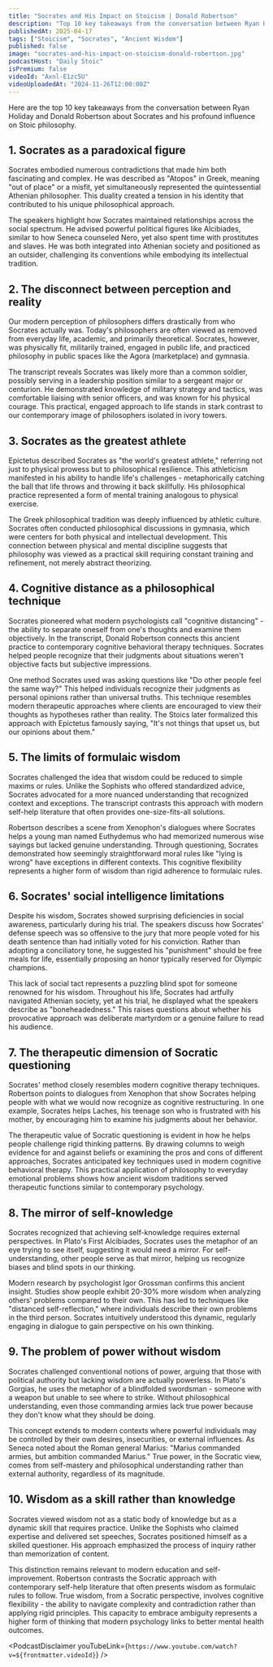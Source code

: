 ```yaml
---
title: "Socrates and His Impact on Stoicism | Donald Robertson"
description: "Top 10 key takeaways from the conversation between Ryan Holiday and Donald Robertson about Socrates and his profound influence on Stoic philosophy."
publishedAt: 2025-04-17
tags: ["Stoicism", "Socrates", "Ancient Wisdom"]
published: false
image: "socrates-and-his-impact-on-stoicism-donald-robertson.jpg"
podcastHost: "Daily Stoic"
isPremium: false
videoId: "Axnl-E1zc5U"
videoUploadedAt: "2024-11-26T12:00:00Z"
---
```



<PodcastSummaryPageLayout frontmatter={frontmatter}>
Here are the top 10 key takeaways from the conversation between Ryan Holiday and Donald Robertson about Socrates and his profound influence on Stoic philosophy.

## 1. Socrates as a paradoxical figure

Socrates embodied numerous contradictions that made him both fascinating and complex. He was described as "Atopos" in Greek, meaning "out of place" or a misfit, yet simultaneously represented the quintessential Athenian philosopher. This duality created a tension in his identity that contributed to his unique philosophical approach.

The speakers highlight how Socrates maintained relationships across the social spectrum. He advised powerful political figures like Alcibiades, similar to how Seneca counseled Nero, yet also spent time with prostitutes and slaves. He was both integrated into Athenian society and positioned as an outsider, challenging its conventions while embodying its intellectual tradition.

## 2. The disconnect between perception and reality

Our modern perception of philosophers differs drastically from who Socrates actually was. Today's philosophers are often viewed as removed from everyday life, academic, and primarily theoretical. Socrates, however, was physically fit, militarily trained, engaged in public life, and practiced philosophy in public spaces like the Agora (marketplace) and gymnasia.

The transcript reveals Socrates was likely more than a common soldier, possibly serving in a leadership position similar to a sergeant major or centurion. He demonstrated knowledge of military strategy and tactics, was comfortable liaising with senior officers, and was known for his physical courage. This practical, engaged approach to life stands in stark contrast to our contemporary image of philosophers isolated in ivory towers.

## 3. Socrates as the greatest athlete

Epictetus described Socrates as "the world's greatest athlete," referring not just to physical prowess but to philosophical resilience. This athleticism manifested in his ability to handle life's challenges - metaphorically catching the ball that life throws and throwing it back skillfully. His philosophical practice represented a form of mental training analogous to physical exercise.

The Greek philosophical tradition was deeply influenced by athletic culture. Socrates often conducted philosophical discussions in gymnasia, which were centers for both physical and intellectual development. This connection between physical and mental discipline suggests that philosophy was viewed as a practical skill requiring constant training and refinement, not merely abstract theorizing.

## 4. Cognitive distance as a philosophical technique

Socrates pioneered what modern psychologists call "cognitive distancing" - the ability to separate oneself from one's thoughts and examine them objectively. In the transcript, Donald Robertson connects this ancient practice to contemporary cognitive behavioral therapy techniques. Socrates helped people recognize that their judgments about situations weren't objective facts but subjective impressions.

One method Socrates used was asking questions like "Do other people feel the same way?" This helped individuals recognize their judgments as personal opinions rather than universal truths. This technique resembles modern therapeutic approaches where clients are encouraged to view their thoughts as hypotheses rather than reality. The Stoics later formalized this approach with Epictetus famously saying, "It's not things that upset us, but our opinions about them."

## 5. The limits of formulaic wisdom

Socrates challenged the idea that wisdom could be reduced to simple maxims or rules. Unlike the Sophists who offered standardized advice, Socrates advocated for a more nuanced understanding that recognized context and exceptions. The transcript contrasts this approach with modern self-help literature that often provides one-size-fits-all solutions.

Robertson describes a scene from Xenophon's dialogues where Socrates helps a young man named Euthydemus who had memorized numerous wise sayings but lacked genuine understanding. Through questioning, Socrates demonstrated how seemingly straightforward moral rules like "lying is wrong" have exceptions in different contexts. This cognitive flexibility represents a higher form of wisdom than rigid adherence to formulaic rules.

## 6. Socrates' social intelligence limitations

Despite his wisdom, Socrates showed surprising deficiencies in social awareness, particularly during his trial. The speakers discuss how Socrates' defense speech was so offensive to the jury that more people voted for his death sentence than had initially voted for his conviction. Rather than adopting a conciliatory tone, he suggested his "punishment" should be free meals for life, essentially proposing an honor typically reserved for Olympic champions.

This lack of social tact represents a puzzling blind spot for someone renowned for his wisdom. Throughout his life, Socrates had artfully navigated Athenian society, yet at his trial, he displayed what the speakers describe as "boneheadedness." This raises questions about whether his provocative approach was deliberate martyrdom or a genuine failure to read his audience.

## 7. The therapeutic dimension of Socratic questioning

Socrates' method closely resembles modern cognitive therapy techniques. Robertson points to dialogues from Xenophon that show Socrates helping people with what we would now recognize as cognitive restructuring. In one example, Socrates helps Laches, his teenage son who is frustrated with his mother, by encouraging him to examine his judgments about her behavior.

The therapeutic value of Socratic questioning is evident in how he helps people challenge rigid thinking patterns. By drawing columns to weigh evidence for and against beliefs or examining the pros and cons of different approaches, Socrates anticipated key techniques used in modern cognitive behavioral therapy. This practical application of philosophy to everyday emotional problems shows how ancient wisdom traditions served therapeutic functions similar to contemporary psychology.

## 8. The mirror of self-knowledge

Socrates recognized that achieving self-knowledge requires external perspectives. In Plato's First Alcibiades, Socrates uses the metaphor of an eye trying to see itself, suggesting it would need a mirror. For self-understanding, other people serve as that mirror, helping us recognize biases and blind spots in our thinking.

Modern research by psychologist Igor Grossman confirms this ancient insight. Studies show people exhibit 20-30% more wisdom when analyzing others' problems compared to their own. This has led to techniques like "distanced self-reflection," where individuals describe their own problems in the third person. Socrates intuitively understood this dynamic, regularly engaging in dialogue to gain perspective on his own thinking.

## 9. The problem of power without wisdom

Socrates challenged conventional notions of power, arguing that those with political authority but lacking wisdom are actually powerless. In Plato's Gorgias, he uses the metaphor of a blindfolded swordsman - someone with a weapon but unable to see where to strike. Without philosophical understanding, even those commanding armies lack true power because they don't know what they should be doing.

This concept extends to modern contexts where powerful individuals may be controlled by their own desires, insecurities, or external influences. As Seneca noted about the Roman general Marius: "Marius commanded armies, but ambition commanded Marius." True power, in the Socratic view, comes from self-mastery and philosophical understanding rather than external authority, regardless of its magnitude.

## 10. Wisdom as a skill rather than knowledge

Socrates viewed wisdom not as a static body of knowledge but as a dynamic skill that requires practice. Unlike the Sophists who claimed expertise and delivered set speeches, Socrates positioned himself as a skilled questioner. His approach emphasized the process of inquiry rather than memorization of content.

This distinction remains relevant to modern education and self-improvement. Robertson contrasts the Socratic approach with contemporary self-help literature that often presents wisdom as formulaic rules to follow. True wisdom, from a Socratic perspective, involves cognitive flexibility - the ability to navigate complexity and contradiction rather than applying rigid principles. This capacity to embrace ambiguity represents a higher form of thinking that modern psychology links to better mental health outcomes.

<PodcastDisclaimer
  youTubeLink={`https://www.youtube.com/watch?v=${frontmatter.videoId}`}
/>

</PodcastSummaryPageLayout>
